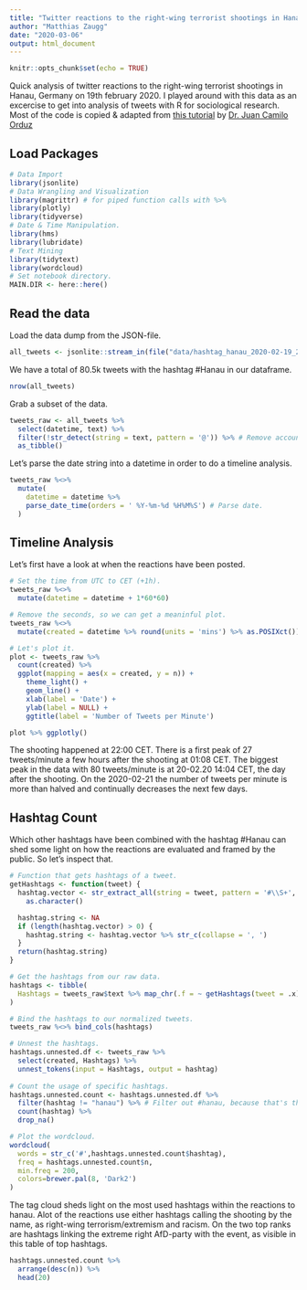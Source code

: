 ```yaml
---
title: "Twitter reactions to the right-wing terrorist shootings in Hanau"
author: "Matthias Zaugg"
date: "2020-03-06"
output: html_document
---
```


```r
knitr::opts_chunk$set(echo = TRUE)
```

Quick analysis of twitter reactions to the right-wing terrorist shootings in Hanau, Germany on 19th february 2020. I played around with this data as an excercise to get into analysis of tweets with R for sociological research. Most of the code is copied & adapted from [this tutorial](https://juanitorduz.github.io/text-mining-networks-and-visualization-plebiscito-tweets/) by [Dr. Juan Camilo Orduz](https://juanitorduz.github.io/)

## Load Packages

```r
# Data Import
library(jsonlite)
# Data Wrangling and Visualization
library(magrittr) # for piped function calls with %>%
library(plotly)
library(tidyverse)
# Date & Time Manipulation.
library(hms)
library(lubridate) 
# Text Mining
library(tidytext)
library(wordcloud)
# Set notebook directory.
MAIN.DIR <- here::here()
```

## Read the data

Load the data dump from the JSON-file.
```r
all_tweets <- jsonlite::stream_in(file("data/hashtag_hanau_2020-02-19_2020_02_29_dump.json"), verbose = FALSE)
```

We have a total of 80.5k tweets with the hashtag #Hanau in our dataframe. 
```r
nrow(all_tweets)
```

Grab a subset of the data. 
``` r
tweets_raw <- all_tweets %>%
  select(datetime, text) %>%
  filter(!str_detect(string = text, pattern = '@')) %>% # Remove account names
  as_tibble()
```

Let's parse the date string into a datetime in order to do a timeline analysis.
```r
tweets_raw %<>% 
  mutate(
    datetime = datetime %>% 
    parse_date_time(orders = ' %Y-%m-%d %H%M%S') # Parse date.
  )
```

## Timeline Analysis

Let's first have a look at when the reactions have been posted.
```r
# Set the time from UTC to CET (+1h).
tweets_raw %<>% 
  mutate(datetime = datetime + 1*60*60)

# Remove the seconds, so we can get a meaninful plot.
tweets_raw %<>% 
  mutate(created = datetime %>% round(units = 'mins') %>% as.POSIXct())

# Let's plot it.
plot <- tweets_raw %>% 
  count(created) %>% 
  ggplot(mapping = aes(x = created, y = n)) +
    theme_light() +
    geom_line() +
    xlab(label = 'Date') +
    ylab(label = NULL) +
    ggtitle(label = 'Number of Tweets per Minute')

plot %>% ggplotly()
```

The shooting happened at 22:00 CET. There is a first peak of 27 tweets/minute a few hours after the shooting at 01:08 CET. The biggest peak in the data with 80 tweets/minute is at 20-02.20 14:04 CET, the day after the shooting. On the 2020-02-21 the number of tweets per minute is more than halved and continually decreases the next few days.

## Hashtag Count

Which other hashtags have been combined with the hashtag #Hanau can shed some light on how the reactions are evaluated and framed by the public. So let's inspect that.

``` r
# Function that gets hashtags of a tweet.
getHashtags <- function(tweet) {
  hashtag.vector <- str_extract_all(string = tweet, pattern = '#\\S+', simplify = TRUE) %>%
    as.character()

  hashtag.string <- NA
  if (length(hashtag.vector) > 0) {
    hashtag.string <- hashtag.vector %>% str_c(collapse = ', ')
  }
  return(hashtag.string)
}

# Get the hashtags from our raw data.
hashtags <- tibble(
  Hashtags = tweets_raw$text %>% map_chr(.f = ~ getHashtags(tweet = .x))
)

# Bind the hashtags to our normalized tweets.
tweets_raw %<>% bind_cols(hashtags)

# Unnest the hashtags.
hashtags.unnested.df <- tweets_raw %>%
  select(created, Hashtags) %>%
  unnest_tokens(input = Hashtags, output = hashtag)
 
# Count the usage of specific hashtags. 
hashtags.unnested.count <- hashtags.unnested.df %>%
  filter(hashtag != "hanau") %>% # Filter out #hanau, because that's the hashtag we used to scrape our data.
  count(hashtag) %>%
  drop_na()

# Plot the wordcloud.
wordcloud(
  words = str_c('#',hashtags.unnested.count$hashtag),
  freq = hashtags.unnested.count$n,
  min.freq = 200,
  colors=brewer.pal(8, 'Dark2')
)
```

The tag cloud sheds light on the most used hashtags within the reactions to hanau. Alot of the reactions use either hashtags calling the shooting by the name, as right-wing terrorism/extremism and racism. On the two top ranks are hashtags linking the extreme right AfD-party with the event, as visible in this table of top hashtags.
``` r
hashtags.unnested.count %>%
  arrange(desc(n)) %>%
  head(20)
```
